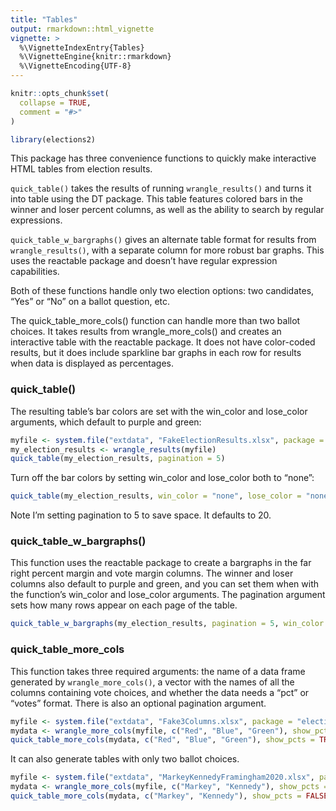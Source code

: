 ```yaml
---
title: "Tables"
output: rmarkdown::html_vignette
vignette: >
  %\VignetteIndexEntry{Tables}
  %\VignetteEngine{knitr::rmarkdown}
  %\VignetteEncoding{UTF-8}
---
```


```r
knitr::opts_chunk$set(
  collapse = TRUE,
  comment = "#>"
)
```

```r
library(elections2)
```

This package has three convenience functions to quickly make interactive HTML tables from election results. 

`quick_table()` takes the results of running `wrangle_results()` and turns it into table using the DT package. This table features colored bars in the winner and loser percent columns, as well as the ability to search by regular expressions. 

`quick_table_w_bargraphs()` gives an alternate table format for results from `wrangle_results()`, with a separate column for more robust bar graphs. This uses the reactable package and doesn't have regular expression capabilities.

Both of these functions handle only two election options: two candidates, "Yes" or "No" on a ballot question, etc.

The quick_table_more_cols() function can handle more than two ballot choices. It takes results from wrangle_more_cols() and creates an interactive table with the reactable package. It does not have color-coded results, but it does include sparkline bar graphs in each row for results when data is displayed as percentages.

### quick_table()

The resulting table's bar colors are set with the win_color and lose_color arguments, which default to purple and green:

```r
myfile <- system.file("extdata", "FakeElectionResults.xlsx", package = "elections2")
my_election_results <- wrangle_results(myfile)
quick_table(my_election_results, pagination = 5)


```

Turn off the bar colors by setting win_color and lose_color both to "none":

```r
quick_table(my_election_results, win_color = "none", lose_color = "none", pagination = 5)
```

Note I'm setting pagination to 5 to save space. It defaults to 20.

### quick_table_w_bargraphs() 

This function uses the reactable package to create a bargraphs in the far right percent margin and vote margin columns. The winner and loser columns also default to purple and green, and you can set them when with the function's win_color and lose_color arguments. The pagination argument sets how many rows appear on each page of the table.

```r
quick_table_w_bargraphs(my_election_results, pagination = 5, win_color  = "#c2a5cf", lose_color = "#a6dba0")
```

### quick_table_more_cols

This function takes three required arguments: the name of a data frame generated by `wrangle_more_cols()`, a vector with the names of all the columns containing vote choices, and whether the data needs a "pct" or "votes" format. There is also an optional pagination argument.

```r
myfile <- system.file("extdata", "Fake3Columns.xlsx", package = "elections2")
mydata <- wrangle_more_cols(myfile, c("Red", "Blue", "Green"), show_pcts = TRUE, show_runnerup = FALSE)
quick_table_more_cols(mydata, c("Red", "Blue", "Green"), show_pcts = TRUE)
```

It can also generate tables with only two ballot choices. 


```r
myfile <- system.file("extdata", "MarkeyKennedyFramingham2020.xlsx", package = "elections2")
mydata <- wrangle_more_cols(myfile, c("Markey", "Kennedy"), show_pcts = FALSE, show_runnerup = FALSE)
quick_table_more_cols(mydata, c("Markey", "Kennedy"), show_pcts = FALSE)
```





